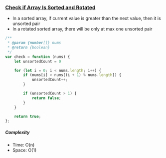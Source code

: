 ### [Check if Array Is Sorted and Rotated](https://leetcode.com/problems/check-if-array-is-sorted-and-rotated/)

- In a sorted array, if current value is greater than the next value, then it is unsorted pair
- In a rotated sorted array, there will be only at max one unsorted pair

```js copy
/**
 * @param {number[]} nums
 * @return {boolean}
 */
var check = function (nums) {
    let unsortedCount = 0

    for (let i = 0; i < nums.length; i++) {
        if (nums[i] > nums[(i + 1) % nums.length]) {
            unsortedCount++;
        }

        if (unsortedCount > 1) {
            return false;
        }
    }

    return true;
};
```

##### Complexity

- Time: O(n)
- Space: O(1)
